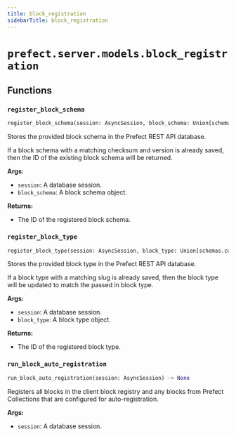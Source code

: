```yaml
---
title: block_registration
sidebarTitle: block_registration
---
```


# `prefect.server.models.block_registration`

## Functions

### `register_block_schema` <sup><a href="https://github.com/PrefectHQ/prefect/blob/main/src/prefect/server/models/block_registration.py#L58" target="_blank"><Icon icon="github" style="width: 14px; height: 14px;" /></a></sup>

```python
register_block_schema(session: AsyncSession, block_schema: Union[schemas.core.BlockSchema, 'ClientBlockSchema']) -> UUID
```


Stores the provided block schema in the Prefect REST API database.

If a block schema with a matching checksum and version is already saved,
then the ID of the existing block schema will be returned.

**Args:**
- `session`: A database session.
- `block_schema`: A block schema object.

**Returns:**
- The ID of the registered block schema.


### `register_block_type` <sup><a href="https://github.com/PrefectHQ/prefect/blob/main/src/prefect/server/models/block_registration.py#L94" target="_blank"><Icon icon="github" style="width: 14px; height: 14px;" /></a></sup>

```python
register_block_type(session: AsyncSession, block_type: Union[schemas.core.BlockType, 'ClientBlockType']) -> UUID
```


Stores the provided block type in the Prefect REST API database.

If a block type with a matching slug is already saved, then the block type
will be updated to match the passed in block type.

**Args:**
- `session`: A database session.
- `block_type`: A block type object.

**Returns:**
- The ID of the registered block type.


### `run_block_auto_registration` <sup><a href="https://github.com/PrefectHQ/prefect/blob/main/src/prefect/server/models/block_registration.py#L213" target="_blank"><Icon icon="github" style="width: 14px; height: 14px;" /></a></sup>

```python
run_block_auto_registration(session: AsyncSession) -> None
```


Registers all blocks in the client block registry and any blocks from Prefect
Collections that are configured for auto-registration.

**Args:**
- `session`: A database session.


